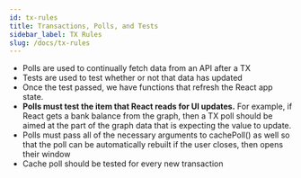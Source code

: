 ```yaml
---
id: tx-rules
title: Transactions, Polls, and Tests
sidebar_label: TX Rules
slug: /docs/tx-rules
---
```


- Polls are used to continually fetch data from an API after a TX
- Tests are used to test whether or not that data has updated
- Once the test passed, we have functions that refresh the React app state.
- **Polls must test the item that React reads for UI updates.** For example, if React gets a bank balance from the graph, then a TX poll should be aimed at the part of the graph data that is expecting the value to update.
- Polls must pass all of the necessary arguments to cachePoll() as well so that the poll can be automatically rebuilt if the user closes, then opens their window
- Cache poll should be tested for every new transaction
